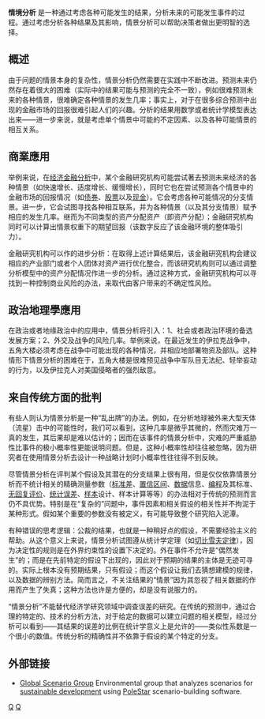 '''情境分析''' 是一种通过考虑各种可能发生的结果，分析未来的可能发生事件的过程。通过考虑分析各种结果及其影响，情景分析可以帮助决策者做出更明智的选择。

==概述==
由于问题的情景本身的复杂性，情景分析仍然需要在实践中不断改进。预测未来仍然存在着很大的困难（实际中的结果可能与预测的完全不一致），例如很难预测未来的各种情景，很难确定各种情景的发生几率；事实上，对于在很多综合预测中出现的金融市场的回报很难引起人们的兴趣。分析的结果用数学或者统计学模型表达出来——进一步来说，就是考虑单个情景中可能的不定因素、以及各种可能情景的相互关系。

==商業應用==
举例来说，在[[经济|经济]][[金融分析|金融分析]]中，某个金融研究机构可能尝试著去预测未来经济的各种情景（如快速增长、适度增长、缓慢增长），同时它也在尝试预测各个情景中的金融市场的回报情况（如[[债券|债券]]、[[股票|股票]]以及[[现金|现金]]）。它会考虑各种可能情况的分支情景。进一步，它会试图寻找各种相互联系，并为各种情景（以及其分支情景）赋予相应的发生几率。继而为不同类型的资产分配资产（即资产分配）；金融研究机构同时可以计算出情景权重下的期望回报（该数字反应了该金融环境的整体吸引力）。

金融研究机构可以作的进步分析：在取得上述计算结果后，该金融研究机构会建议相应的产业部门或者个人团体对资产进行优化整合，而该研究机构则可以通过调整分析模型中的资产分配情况作进一步的分析。通过这种方式，金融研究机构可以寻找到一种控制商业风险的办法，来取代由客户带来的不确定性风险。

==政治地理學應用==
在政治或者地缘政治中的应用中，情景分析将引入：1、社会或者政治环境的备选发展方案；2、外交及战争的风险几率。举例来说，在最近发生的伊拉克战争中，五角大楼必须考虑在战争中可能出现的各种情况，并相应地部署物资及部队。这种情形下情景分析的困难在于，五角大楼是很难预见战争中军队目无法纪、轻举妄动的行为，以及伊拉克人对美国侵略者的强烈敌意。

==来自传统方面的批判==
有些人则认为情景分析是一种“乱出牌”的办法。例如，在分析地球被外来大型天体（流星）击中的可能性时，我们可以看到，这种几率是微乎其微的，然而灾难万一真的发生，其后果却是难以估计的；因而在该事件的情景分析中，灾难的严重威胁性比事件的极小概率性更能说明问题。但是，这种小概率性却往往被忽略，因为研究者在使用情景分析去设计一种战略计划时小概率性往往得不到反映。

尽管情景分析在评判某个假设及其潜在的分支结果上很有用，但是仅仅依靠情景分析而不统计相关的精确测量参数（[[标准差|标准差]]、[[置信区间|置信区间]]、[[数据|数据]]信息、[[编程|编程]]及其标准、[[无回复评价|无回复评价]]、[[统计误差|统计误差]]、[[样本|样本]]设计、样本计算等等）的办法相对于传统的预测而言仍不具优势。特别是在“复杂的”问题中，事件因素和相关假设的相关性并不拘泥于某种形式。假如某个重要的参数没有被定义，有可能导致整个研究陷入泥潭。

有种错误的思考逻辑：公裁的结果，也就是一种稍好点的假设，不需要经验主义的帮助。从这个意义上来说，情景分析试图遵从统计学定理（如[[切比雪夫定律|切比雪夫定律]]），因为决定性的规则是在外界约束性的设置下决定的。外在事件不允许是“偶然发生”的；而是在先前特定的假设下出现的，因此对于预期的结果的主体是无迹可寻的。实际上根本没有预期结果，只有假设；而这个假设让我们去猜想建模的规律，以及数据的辨别方法。简而言之，不关注结果的“情景”因为其忽视了相关数据的作用而产生了失真；这种方法也许是方便的，却是没有说服力的。

“情景分析”不能替代经济学研究领域中调查误差的研究。在传统的预测中，通过合理的特定的、技术的分析方法，对于给定的数据可以建立问题的相关模型，经过分析可以看到——其结果的误差的比例在统计学意义上是允许的——类似性系数是一个很小的数值。传统分析的精确性并不依靠于假设的某个特定的分支。

==外部链接==
*[http://www.gsg.org Global Scenario Group] {{Wayback|url=http://www.gsg.org/ |date=20060701015833 }} Environmental group that analyzes scenarios for [[sustainable_development|sustainable development]] using [http://www.polestarproject.org/ PoleStar] {{Wayback|url=http://www.polestarproject.org/ |date=20120914072452 }} scenario-building software.

[[Category:风险|Q]]
[[Category:分析|Q]]